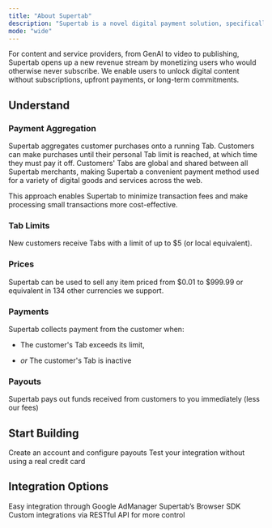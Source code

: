 ```yaml
---
title: "About Supertab"
description: "Supertab is a novel digital payment solution, specifically designed to make small payments possible."
mode: "wide"
---
```


For content and service providers, from GenAI to video to publishing, Supertab opens up a new revenue stream by monetizing users who would otherwise never subscribe. We enable users to unlock digital content without subscriptions, upfront payments, or long-term commitments.

## Understand

### Payment Aggregation

Supertab aggregates customer purchases onto a running Tab. Customers can make purchases until their personal Tab limit is reached, at which time they must pay it off. Customers' Tabs are global and shared between all Supertab merchants, making Supertab a convenient payment method used for a variety of digital goods and services across the web.&#x20;

This approach enables Supertab to minimize transaction fees and make processing small transactions more cost-effective.

### Tab Limits

New customers receive Tabs with a limit of up to \$5 (or local equivalent).

### Prices

Supertab can be used to sell any item priced from \$0.01 to \$999.99 or equivalent in 134 other currencies we support.

### Payments

Supertab collects payment from the customer when:

* The customer's Tab exceeds its limit,

* *or* The customer's Tab is inactive

### Payouts

Supertab pays out funds received from customers to you immediately (less our fees)

## Start Building

<CardGroup cols={2}>
  <Card title="Account Setup" icon="user" href="/supertab-introduction/account-management/account-kyc">
    Create an account and configure payouts
  </Card>

  <Card title="Test Mode" icon="screwdriver-wrench" href="/supertab-introduction/overview/test-mode">
    Test your integration without using a real credit card
  </Card>
</CardGroup>

## Integration Options

<CardGroup cols={3}>
  <Card title="Google Offerwall" icon="wand-magic-sparkles" href="/supertab-integrate/google">
    Easy integration through Google AdManager
  </Card>

  <Card title="Supertab.js" icon="box-open" href="/supertab-js">
    Supertab’s Browser SDK
  </Card>

  <Card title="API" icon="code" href="/supertab-integrate/api">
    Custom integrations via RESTful API for more control
  </Card>
</CardGroup>
